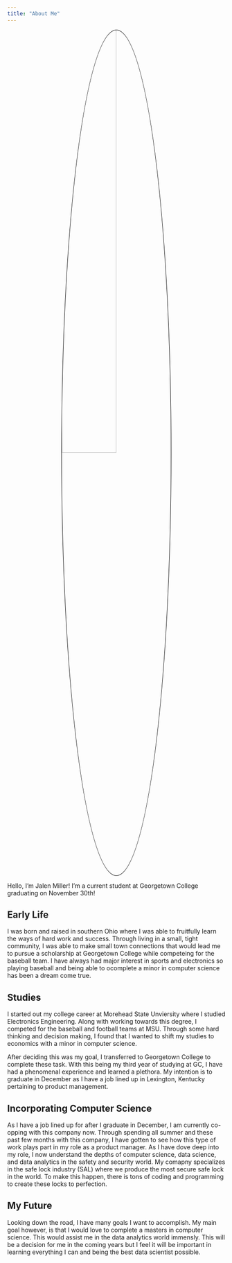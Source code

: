 ```yaml
---
title: "About Me"
---
```


<style>
.center 
{
  display: block !important;
  margin-left: auto !important;
  margin-right: auto !important;
  width: 50% !important;
}
img
{
    border: 1px solid #000000 !important;
}
</style>

<img src="/images/jm.jpeg" class="center" style="border-radius: 50%;">

Hello, I'm Jalen Miller!  I'm a current student at Georgetown College graduating on November 30th!


## Early Life

I was born and raised in southern Ohio where I was able to fruitfully learn the ways of hard work and success. Through living in a small, tight community, I was able to make small town connections that would lead me to pursue a scholarship at Georgetown College while competeing for the baseball team. I have always had major interest in sports and electronics so playing baseball and being able to ocomplete a minor in computer science has been a dream come true. 

## Studies

I started out my college career at Morehead State Unviersity where I studied Electronics Engineering. Along with working towards this degree, I competed for the baseball and football teams at MSU. Through some hard thinking and decision making, I found that I wanted to shift my studies to economics with a minor in computer science. 

After deciding this was my goal, I transferred to Georgetown College to complete these task. With this being my third year of studying at GC, I have had a phenomenal experience and learned a plethora. My intention is to graduate in December as I have a job lined up in Lexington, Kentucky pertaining to product management. 


## Incorporating Computer Science

As I have a job lined up for after I graduate in December, I am currently co-opping with this company now. Through spending all summer and these past few months with this company, I have gotten to see how this type of work plays part in my role as a product manager. As I have dove deep into my role, I now understand the depths of computer science, data science, and data analytics in the safety and security world. My comapny specializes in the safe lock industry (SAL) where we produce the most secure safe lock in the world. To make this happen, there is tons of coding and programming to create these locks to perfection. 

## My Future

Looking down the road, I have many goals I want to accomplish. My main goal however, is that I would love to complete a masters in computer science. This would assist me in the data analytics world immensly. This will be a decision for me in the coming years but I feel it will be important in learning everything I can and being the best data scientist possible. 


